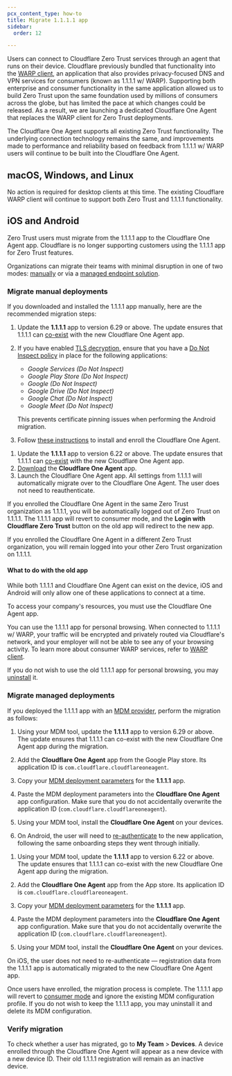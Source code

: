 ```yaml
---
pcx_content_type: how-to
title: Migrate 1.1.1.1 app
sidebar:
  order: 12

---
```



Users can connect to Cloudflare Zero Trust services through an agent that runs on their device. Cloudflare previously bundled that functionality into the [WARP client](/warp-client/), an application that also provides privacy-focused DNS and VPN services for consumers (known as 1.1.1.1 w/ WARP). Supporting both enterprise and consumer functionality in the same application allowed us to build Zero Trust upon the same foundation used by millions of consumers across the globe, but has limited the pace at which changes could be released. As a result, we are launching a dedicated Cloudflare One Agent that replaces the WARP client for Zero Trust deployments.

The Cloudflare One Agent supports all existing Zero Trust functionality. The underlying connection technology remains the same, and improvements made to performance and reliability based on feedback from 1.1.1.1 w/ WARP users will continue to be built into the Cloudflare One Agent.

## macOS, Windows, and Linux

No action is required for desktop clients at this time. The existing Cloudflare WARP client will continue to support both Zero Trust and 1.1.1.1 functionality.

## iOS and Android

Zero Trust users must migrate from the 1.1.1.1 app to the Cloudflare One Agent app. Cloudflare is no longer supporting customers using the 1.1.1.1 app for Zero Trust features.

Organizations can migrate their teams with minimal disruption in one of two modes: [manually](#migrate-manual-deployments) or via a [managed endpoint solution](#migrate-managed-deployments).

### Migrate manual deployments

If you downloaded and installed the 1.1.1.1 app manually, here are the recommended migration steps:

<Tabs> <TabItem label="android">

1. Update the **1.1.1.1** app to version 6.29 or above. The update ensures that 1.1.1.1 can [co-exist](#what-to-do-with-the-old-app) with the new Cloudflare One Agent app.

2. If you have enabled [TLS decryption](/cloudflare-one/policies/gateway/http-policies/tls-decryption/), ensure that you have a [Do Not Inspect policy](/cloudflare-one/policies/gateway/initial-setup/http/) in place for the following applications:

   * *Google Services (Do Not Inspect)*
   * *Google Play Store (Do Not Inspect)*
   * *Google (Do Not Inspect)*
   * *Google Drive (Do Not Inspect)*
   * *Google Chat (Do Not Inspect)*
   * *Google Meet (Do Not Inspect)*

   This prevents certificate pinning issues when performing the Android migration.

3. Follow [these instructions](/cloudflare-one/connections/connect-devices/warp/deployment/manual-deployment/#ios-android-and-chromeos) to install and enroll the Cloudflare One Agent.

</TabItem> <TabItem label="ios">

1. Update the **1.1.1.1** app to version 6.22 or above. The update ensures that 1.1.1.1 can [co-exist](#what-to-do-with-the-old-app) with the new Cloudflare One Agent app.
2. [Download](/cloudflare-one/connections/connect-devices/warp/download-warp/#ios) the **Cloudflare One Agent** app.
3. Launch the Cloudflare One Agent app. All settings from 1.1.1.1 will automatically migrate over to the Cloudflare One Agent. The user does not need to reauthenticate.

</TabItem> </Tabs>

If you enrolled the Cloudflare One Agent in the same Zero Trust organization as 1.1.1.1, you will be automatically logged out of Zero Trust on 1.1.1.1. The 1.1.1.1 app will revert to consumer mode, and the **Login with Cloudflare Zero Trust**  button on the old app will redirect to the new app.

If you enrolled the Cloudflare One Agent in a different Zero Trust organization, you will remain logged into your other Zero Trust organization on 1.1.1.1.

#### What to do with the old app

While both 1.1.1.1 and Cloudflare One Agent can exist on the device, iOS and Android will only allow one of these applications to connect at a time.

To access your company's resources, you must use the Cloudflare One Agent app.

You can use the 1.1.1.1 app for personal browsing. When connected to 1.1.1.1 w/ WARP, your traffic will be encrypted and privately routed via Cloudflare's network, and your employer will not be able to see any of your browsing activity. To learn more about consumer WARP services, refer to [WARP client](/warp-client/).

If you do not wish to use the old 1.1.1.1 app for personal browsing, you may [uninstall](/cloudflare-one/connections/connect-devices/warp/remove-warp/#ios-and-android) it.

### Migrate managed deployments

If you deployed the 1.1.1.1 app with an [MDM provider](/cloudflare-one/connections/connect-devices/warp/deployment/mdm-deployment/), perform the migration as follows:

<Tabs> <TabItem label="android">

1. Using your MDM tool, update the **1.1.1.1** app to version 6.29 or above. The update ensures that 1.1.1.1 can co-exist with the new Cloudflare One Agent app during the migration.

2. Add the **Cloudflare One Agent** app from the Google Play store. Its application ID is `com.cloudflare.cloudflareoneagent`.

3. Copy your [MDM deployment parameters](/cloudflare-one/connections/connect-devices/warp/deployment/mdm-deployment/#android--chromeos) for the **1.1.1.1** app.

4. Paste the MDM deployment parameters into the **Cloudflare One Agent** app configuration. Make sure that you do not accidentally overwrite the application ID (`com.cloudflare.cloudflareoneagent`).

5. Using your MDM tool, install the **Cloudflare One Agent** on your devices.

6. On Android, the user will need to [re-authenticate](/cloudflare-one/connections/connect-devices/warp/deployment/manual-deployment/#ios-android-and-chromeos) to the new application, following the same onboarding steps they went through initially.

</TabItem> <TabItem label="ios">

1. Using your MDM tool, update the **1.1.1.1** app to version 6.22 or above. The update ensures that 1.1.1.1 can co-exist with the new Cloudflare One Agent app during the migration.

2. Add the **Cloudflare One Agent** app from the App store. Its application ID is `com.cloudflare.cloudflareoneagent`.

3. Copy your [MDM deployment parameters](/cloudflare-one/connections/connect-devices/warp/deployment/mdm-deployment/#ios) for the **1.1.1.1** app.

4. Paste the MDM deployment parameters into the **Cloudflare One Agent** app configuration. Make sure that you do not accidentally overwrite the application ID (`com.cloudflare.cloudflareoneagent`).

5. Using your MDM tool, install the **Cloudflare One Agent** on your devices.

On iOS, the user does not need to re-authenticate — registration data from the 1.1.1.1 app is automatically migrated to the new Cloudflare One Agent app.

</TabItem> </Tabs>

Once users have enrolled, the migration process is complete. The 1.1.1.1 app will revert to [consumer mode](#what-to-do-with-the-old-app) and ignore the existing MDM configuration profile. If you do not wish to keep the 1.1.1.1 app, you may uninstall it and delete its MDM configuration.

### Verify migration

To check whether a user has migrated, go to **My Team** > **Devices**. A device enrolled through the Cloudflare One Agent will appear as a new device with a new device ID. Their old 1.1.1.1 registration will remain as an inactive device.
